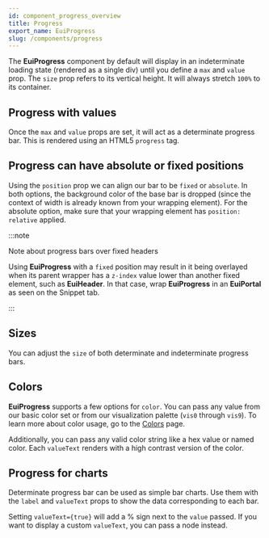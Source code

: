 ```yaml
---
id: component_progress_overview
title: Progress
export_name: EuiProgress
slug: /components/progress
---
```


The **EuiProgress** component by default will display in an indeterminate loading state (rendered as a single div)
until you define a `max` and `value` prop. The `size` prop refers to its vertical height.
It will always stretch `100%` to its container.

<!-- TODO: Add basic example -->

## Progress with values

Once the `max` and `value` props are set, it will act as a determinate progress bar.
This is rendered using an HTML5 `progress` tag.

<!-- TODO: Add max values example -->

## Progress can have absolute or fixed positions

Using the `position` prop we can align our bar to be `fixed` or `absolute`. In both options, the background color
of the base bar is dropped (since the context of width is already known from your wrapping element).
For the absolute option, make sure that your wrapping element has `position: relative` applied.

:::note

Note about progress bars over fixed headers

Using **EuiProgress** with a `fixed` position may result in it being overlayed when its parent wrapper has
a `z-index` value lower than another fixed element, such as **EuiHeader**. In that case, wrap **EuiProgress**
in an **EuiPortal** as seen on the Snippet tab.

:::

<!-- TODO: Add absolute example -->

## Sizes

You can adjust the `size` of both determinate and indeterminate progress bars.

<!-- TODO: Add sizes example -->

## Colors

**EuiProgress** supports a few options for `color`. You can pass any value from our basic color set
or from our visualization palette (`vis0` through `vis9`). To learn more about color usage,
go to the [Colors](#/theming/colors/values) page.

Additionally, you can pass any valid color string like a hex value or named color.
Each `valueText` renders with a high contrast version of the color.

<!-- TODO: Add colors example -->

## Progress for charts

Determinate progress bar can be used as simple bar charts. Use them with the `label` and `valueText` props
to show the data corresponding to each bar.

Setting `valueText={true}` will add a % sign next to the `value` passed. If you want to display
a custom `valueText`, you can pass a node instead.

<!-- TODO: Add charts example -->
